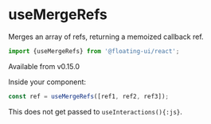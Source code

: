 # useMergeRefs

Merges an array of refs, returning a memoized callback ref.

```js
import {useMergeRefs} from '@floating-ui/react';
```

<Notice type="version">Available from v0.15.0</Notice>

Inside your component:

```js
const ref = useMergeRefs([ref1, ref2, ref3]);
```

This does not get passed to `useInteractions(){:js}`.
